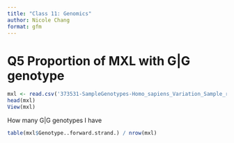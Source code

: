 ```yaml
---
title: "Class 11: Genomics"
author: Nicole Chang
format: gfm
---
```


# Q5 Proportion of MXL with G\|G genotype

```r
mxl <- read.csv('373531-SampleGenotypes-Homo_sapiens_Variation_Sample_rs8067378.csv')
head(mxl)
View(mxl)
```

How many G\|G genotypes I have

```r
table(mxl$Genotype..forward.strand.) / nrow(mxl)
```

